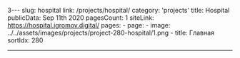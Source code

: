 3---
slug: hospital
link: /projects/hospital/
category: 'projects'
title: Hospital
publicData: Sep 11th 2020
pagesCount: 1
siteLink: https://hospital.igromov.digital/
pages: - page: - image: ../../assets/images/projects/project-280-hospital/1.png - title: Главная
sortIdx: 280

---
